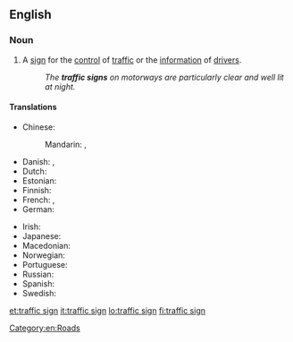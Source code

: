 ==English==

===Noun===
{{en-noun}}

# A [[sign]] for the [[control]] of [[traffic]] or the [[information]] of [[drivers]].
#: ''The '''traffic signs''' on motorways are particularly clear and well lit at night.''

====Translations====
{{trans-top|traffic sign}}
* Chinese:
*: Mandarin: {{t|cmn|交通標誌|sc=Hani}}, {{t|cmn|交通标志|tr=jiāotōng biāozhì|sc=Hani}}
* Danish: {{t-|da|færdselstavle|c}}, {{t-|da|vejskilt|n}}
* Dutch: {{t-|nl|verkeersbord|n}}
* Estonian: {{t+|et|liiklusmärk}}
* Finnish: {{t+|fi|liikennemerkki}}
* French: {{t+|fr|panneau|m}}, {{t+|fr|panneau de signalisation|m}}
* German: {{t+|de|Verkehrszeichen|n}}
{{trans-mid}}
* Irish: {{t-|ga|comhartha tráchta|m}}
* Japanese: {{t-|ja|道路標識|tr=どうろひょうしき, dōro hyōshiki|sc=Jpan}}
* Macedonian: {{t-|mk|сообраќаен знак|m|tr=soobráḱaen znak|sc=Cyrl}}
* Norwegian: {{t-|no|trafikkskilt}}
* Portuguese: {{t+|pt|placa|f}}
* Russian: {{t-|ru|дорожный знак|m|tr=doróžnyj znak|sc=Cyrl}}
* Spanish: {{t-|es|señal de tráfico|f}}
* Swedish: {{t-|sv|vägmärke}}
{{trans-bottom}}

[[Category:en:Roads]]

[[et:traffic sign]]
[[it:traffic sign]]
[[lo:traffic sign]]
[[fi:traffic sign]]